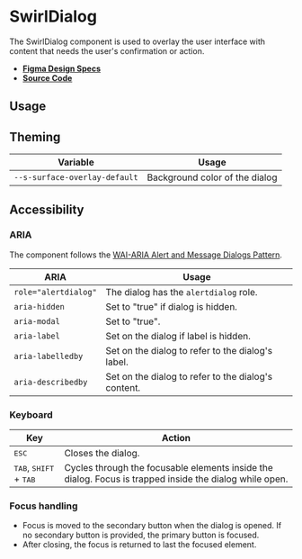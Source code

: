 
<Meta title="Components/SwirlDialog" />

# SwirlDialog

The SwirlDialog component is used to overlay the user interface with content
that needs the user's confirmation or action.

- **[Figma Design Specs](https://www.figma.com/file/iRHiAFsHxnzux8gQ9EjlZe/Flip-Components?node-id=145%3A4232)**
- **[Source Code](https://github.com/flip-corp/swirl/tree/main/packages/swirl-components/src/components/swirl-dialog)**

## Usage

<Canvas of={Stories.SwirlDialog} sourceState="shown"></Canvas>

<Controls of={Stories.SwirlDialog} />

## Theming

| Variable                      | Usage                          |
| ----------------------------- | ------------------------------ |
| `--s-surface-overlay-default` | Background color of the dialog |

## Accessibility

### ARIA

The component follows the
[WAI-ARIA Alert and Message Dialogs Pattern](https://www.w3.org/WAI/ARIA/apg/patterns/alertdialog/).

| ARIA                 | Usage                                               |
| -------------------- | --------------------------------------------------- |
| `role="alertdialog"` | The dialog has the `alertdialog` role.              |
| `aria-hidden`        | Set to "true" if dialog is hidden.                  |
| `aria-modal`         | Set to "true".                                      |
| `aria-label`         | Set on the dialog if label is hidden.               |
| `aria-labelledby`    | Set on the dialog to refer to the dialog's label.   |
| `aria-describedby`   | Set on the dialog to refer to the dialog's content. |

### Keyboard

| Key                                               | Action                                                                                                  |
| ------------------------------------------------- | ------------------------------------------------------------------------------------------------------- |
| <kbd>ESC</kbd>                                    | Closes the dialog.                                                                                      |
| <kbd>TAB</kbd>, <kbd>SHIFT</kbd> + <kbd>TAB</kbd> | Cycles through the focusable elements inside the dialog. Focus is trapped inside the dialog while open. |

### Focus handling

- Focus is moved to the secondary button when the dialog is opened. If no
  secondary button is provided, the primary button is focused.
- After closing, the focus is returned to last the focused element.
